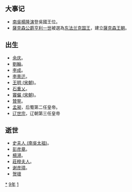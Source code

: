 {{yearTOC|919|南吴'''[[天祐_(唐朝)|天祐]]十六年'''，'''[[武义_(南吳)|武义]]元年'''；（晋、岐）'''[[天祐_(唐朝)|天祐]]十六年'''；后梁（吴越、闽）'''[[贞明_(後梁)|贞明]]五年'''；前蜀'''[[乾德_(前蜀)|-{乾德}-]]元年'''；于阗'''[[同慶_(于闐)|同慶]]八年'''；契丹'''[[神册|神册]]四年'''；南汉'''[[乾亨_(南漢)|-{乾亨}-]]三年'''；王氏高丽'''[[天授_(高麗)|天授]]二年'''；日本'''[[延喜|延喜]]十九年'''}}

== 大事记 ==
* [[南吳|南吳]][[楊隆演|楊隆演]]登吳國王位。
* [[薩克森公爵|薩克森公爵]][[亨利一世_(德意志)|亨利一世]]被選為[[德国君主列表|东法兰克国王]]，建立[[薩克森王朝|薩克森王朝]]。
== 出生 ==
* [[余庆|余庆]]。
* [[劉翰|劉翰]]。
* [[李成|李成]]。
* [[李景迁|李景迁]]。
* [[王明_(宋朝)|王明 (宋朝)]]。
* [[石重乂|石重乂]]。
* [[竇儼_(宋朝)|竇儼 (宋朝)]]。
* [[贊寧|贊寧]]。
* [[孟昶|孟昶]]，后蜀第二任皇帝。
* [[辽世宗|辽世宗]]，辽朝第三任皇帝
== 逝世 ==
* [[史夫人_(南吳太祖)|史夫人 (南吳太祖)]]。
* [[彭彦章|彭彦章]]。
* [[楊潯|楊潯]]。
* [[莊穆夫人|莊穆夫人]]。
* [[谢彦璋|谢彦璋]]。
* [[贺瓌|贺瓌]]
{{Wikisource year mention}}

[[Category:919年|*]]
[[Category:910年代|9年]]
[[Category:10世纪各年|1]]